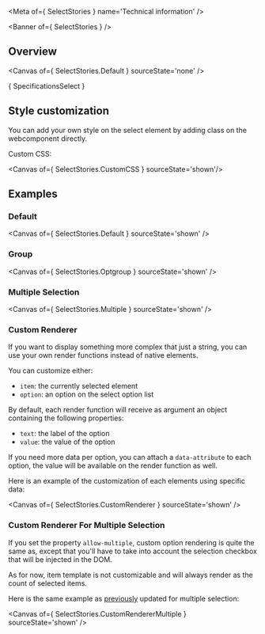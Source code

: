 
<Meta of={ SelectStories } name='Technical information' />

<Banner of={ SelectStories } />

## Overview

<Canvas of={ SelectStories.Default } sourceState='none' />

<Markdown>{ SpecificationsSelect }</Markdown>

## Style customization

You can add your own style on the select element by adding class on the webcomponent directly.

Custom CSS:

<Canvas of={ SelectStories.CustomCSS } sourceState='shown'/>

## Examples

### Default

<Canvas of={ SelectStories.Default } sourceState='shown' />

### Group

<Canvas of={ SelectStories.Optgroup } sourceState='shown' />

### Multiple Selection

<Canvas of={ SelectStories.Multiple } sourceState='shown' />

### Custom Renderer

If you want to display something more complex that just a string, you can use your own render functions instead of native elements.

You can customize either:
- `item`: the currently selected element
- `option`: an option on the select option list

By default, each render function will receive as argument an object containing the following properties:
- `text`: the label of the option
- `value`: the value of the option

If you need more data per option, you can attach a `data-attribute` to each option, the value will be available
on the render function as well.

Here is an example of the customization of each elements using specific data:

<Canvas of={ SelectStories.CustomRenderer } sourceState='shown' />

### Custom Renderer For Multiple Selection

If you set the property `allow-multiple`, custom option rendering is quite the same as, except that you'll
have to take into account the selection checkbox that will be injected in the DOM.

As for now, item template is not customizable and will always render as the count of selected items.

Here is the same example as [previously](?path=/docs/ods-components-form-select--documentation#custom-renderer) updated for multiple selection:

<Canvas of={ SelectStories.CustomRendererMultiple } sourceState='shown' />

